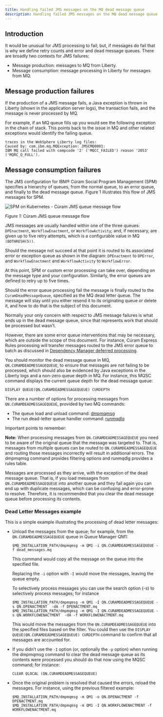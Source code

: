 ```yaml
---
title: Handling failed JMS messages on the MQ dead message queue
description: Handling failed JMS messages on the MQ dead message queue
---
```


## Introduction

It would be unusual for JMS processing to fail; but, if messages do fail that is why we define retry counts and error and dead message queues.
There are broadly two contexts for JMS failures:

* Message production: messages to MQ from Liberty.
* Message consumption: message processing in Liberty for messages from MQ.

## Message production failures

If the production of a JMS message fails, a Java exception is thrown in Liberty (shown in the application server logs), the transaction fails, and the message is never processed by MQ.

For example, if an MQ queue fills up you would see the following exception in the chain of stack. This points back to the issue in MQ and other related exceptions would identify the failing queue.

```
traces in the WebSphere Liberty log files:
Caused by: com.ibm.mq.MQException: JMSCMQ0001:
IBM MQ call failed with compcode '2' ('MQCC_FAILED') reason '2053' ('MQRC_Q_FULL').
```

## Message consumption failures

The JMS configuration for IBM® Cúram Social Program Management (SPM) specifies a hierarchy of queues, from the normal queue, to an error queue, and finally to the dead message queue.
Figure 1 illustrates this flow of JMS messages for SPM.

![SPM on Kubernetes - Cúram JMS queue message flow](../../images/curam_jmsqueue_message_flow.png)
<Caption>

*Figure 1:* Cúram JMS queue message flow

</Caption>

JMS messages are usually handled within one of the three queues: `DPEnactment`, `WorkflowEnactment`, or `WorkflowActivity`; and, if necessary, are given up to five retry attempts, which is a configurable value in MQ `(BOTHRESH(5))`.

Should the message not succeed at that point it is routed to its associated error or exception queue as shown in the diagram: `DPEnactment` to `DPError`, and `WorkflowEnactment` and `WorkflowActivity` to `WorkflowError`.

At this point, SPM or custom error processing can take over, depending on the message type and your configuration.  Similarly, the error queues are defined to retry up to five times.

Should the error queue processing fail the message is finally routed to the `CuramDeadMessageQueue`, specified as the MQ dead letter queue.
The message will stay until you either resend it to its originating queue or delete it, and how to do that is the subject of this document.

Normally your only concern with respect to JMS message failures is what ends up in the dead message queue, since that represents work that should be processed but wasn’t.

However, there are some error queue interventions that may be necessary, which are outside the scope of this document.
For instance, Cúram Express Rules processing will transfer messages routed to the JMS error queue to batch as discussed in [Dependency Manager deferred processing](https://www.ibm.com/docs/en/spm/8.0.1?topic=manager-dependency-deferred-processing).

You should monitor the dead message queue in MQ, `QN.CURAMDEADMESSAGEQUEUE`, to ensure that messages are not failing to be processed, which should also be evidenced by Java exceptions in the Liberty logs and a non-zero queue depth in MQ.
For instance, this MQSC command displays the current queue depth for the dead message queue:

```
DISPLAY QUEUE(QN.CURAMDEADMESSAGEQUEUE) CURDEPTH
```

There are a number of options for processing messages from `QN.CURAMDEADMESSAGEQUEUE`, provided by two MQ commands:

* The queue load and unload command: [dmpmqmsg](https://www.ibm.com/docs/en/ibm-mq/9.1?topic=reference-dmpmqmsg-queue-load-unload)
* The run dead-letter queue handler command: [runmqdlq](https://www.ibm.com/docs/en/ibm-mq/9.1?topic=reference-runmqdlq-run-dead-letter-queue-handler)

Important points to remember:

<InlineNotification kind="info">

**Note:** When processing messages from `QN.CURAMDEADMESSAGEQUEUE` you need to be aware of the original queue that the message was targeted to.
That is, messages from multiple queues can be routed to `QN.CURAMDEADMESSAGEQUEUE` and routing those messages incorrectly will result in additional errors. The dmpmqmsg command provides filtering options and runmqdlg provides a rules table.

</InlineNotification>

<InlineNotification kind="info">

Messages are processed as they arrive, with the exception of the dead message queue.
That is, if you load messages from `QN.CURAMDEADMESSAGEQUEUE` into another queue and they fail again you can end up with duplicate messages, which can be confusing and error-prone to resolve.
Therefore, it is recommended that you clear the dead message queue before processing its contents.

</InlineNotification>

### Dead Letter Messages example

This is a simple example illustrating the processing of dead letter messages:

* Unload the messages from the queue; for example, from the `QN.CURAMDEADMESSAGEQUEUE` queue in Queue Manager QM1:

    ```
    $MQ_INSTALLATION_PATH/dmpmqmsg -m QM1 -i QN.CURAMDEADMESSAGEQUEUE -f dead_messages.mq
    ```

    This command would copy all the message on the queue into the specified file.

    Replacing the `-i` option with `-I` would move the messages, leaving the queue empty.

    To selectively process messages you can use the search option (-s) to selectively process messages; for instance

    ```
    $MQ_INSTALLATION_PATH/dmpmqmsg -m QM1 -I QN.CURAMDEADMESSAGEQUEUE -s QN.DPENACTMENT  -dA -f DPENACTMENT.mq
    $MQ_INSTALLATION_PATH/dmpmqmsg -m QM1 -I QN.CURAMDEADMESSAGEQUEUE -s QN.WORKFLOWENACTMENT  -dA -f WORKFLOWENACTMENT.mq
    ```

    This would move the messages from the `QN.CURAMDEADMESSAGEQUEUE` into the specified files based on the filter.
    You could then use the `DISPLAY QUEUE(QN.CURAMDEADMESSAGEQUEUE) CURDEPTH` command to confirm that all messages are accounted for.

* If you didn’t use the `-I` option (or, optionally the `-p` option) when running the dmpmqmsg command to clear the dead message queue as its contents were processed you should do that now using the MQSC command; for instance:

    ```
    CLEAR QLOCAL (QN.CURAMDEADMESSAGEQUEUE)
    ```

* Once the original problem is resolved that caused the errors, reload the messages.  For instance, using the previous filtered example:

    ```
    $MQ_INSTALLATION_PATH/dmpmqmsg -m QM1 -o QN.DPENACTMENT -f DPENACTMENT.mq
    $MQ_INSTALLATION_PATH/dmpmqmsg -m QM1 -I QN.WORKFLOWENACTMENT -f WORKFLOWENACTMENT.mq
    ```
